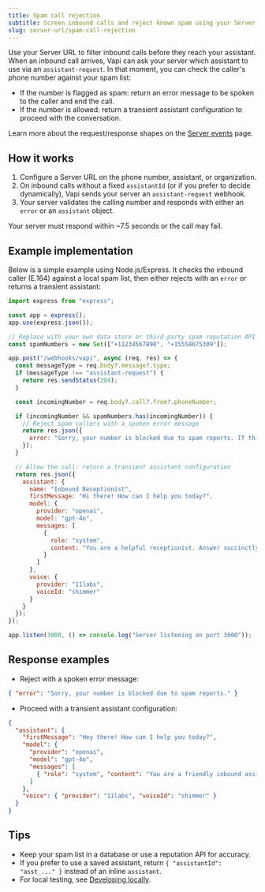 ```yaml
---
title: Spam call rejection
subtitle: Screen inbound calls and reject known spam using your Server URL
slug: server-url/spam-call-rejection
---
```


Use your Server URL to filter inbound calls before they reach your assistant. When an inbound call arrives, Vapi can ask your server which assistant to use via an `assistant-request`. In that moment, you can check the caller's phone number against your spam list:

- If the number is flagged as spam: return an error message to be spoken to the caller and end the call.
- If the number is allowed: return a transient assistant configuration to proceed with the conversation.

<Info>
Learn more about the request/response shapes on the <a href="/server-url/events">Server events</a> page.
</Info>

## How it works

1. Configure a Server URL on the phone number, assistant, or organization.
2. On inbound calls without a fixed `assistantId` (or if you prefer to decide dynamically), Vapi sends your server an `assistant-request` webhook.
3. Your server validates the calling number and responds with either an `error` or an `assistant` object.

<Note>
Your server must respond within ~7.5 seconds or the call may fail.
</Note>

## Example implementation

Below is a simple example using Node.js/Express. It checks the inbound caller (E.164) against a local spam list, then either rejects with an `error` or returns a transient assistant:

```javascript
import express from "express";

const app = express();
app.use(express.json());

// Replace with your own data store or third‑party spam reputation API
const spamNumbers = new Set(["+11234567890", "+15558675309"]);

app.post("/webhooks/vapi", async (req, res) => {
  const messageType = req.body?.message?.type;
  if (messageType !== "assistant-request") {
    return res.sendStatus(204);
  }

  const incomingNumber = req.body?.call?.from?.phoneNumber;

  if (incomingNumber && spamNumbers.has(incomingNumber)) {
    // Reject spam callers with a spoken error message
    return res.json({
      error: "Sorry, your number is blocked due to spam reports. If this is a mistake, please contact support."
    });
  }

  // Allow the call: return a transient assistant configuration
  return res.json({
    assistant: {
      name: "Inbound Receptionist",
      firstMessage: "Hi there! How can I help you today?",
      model: {
        provider: "openai",
        model: "gpt-4o",
        messages: [
          {
            role: "system",
            content: "You are a helpful receptionist. Answer succinctly and route the caller if needed."
          }
        ]
      },
      voice: {
        provider: "11labs",
        voiceId: "shimmer"
      }
    }
  });
});

app.listen(3000, () => console.log("Server listening on port 3000"));
```

## Response examples

- Reject with a spoken error message:

```json
{ "error": "Sorry, your number is blocked due to spam reports." }
```

- Proceed with a transient assistant configuration:

```json
{
  "assistant": {
    "firstMessage": "Hey there! How can I help you today?",
    "model": {
      "provider": "openai",
      "model": "gpt-4o",
      "messages": [
        { "role": "system", "content": "You are a friendly inbound assistant." }
      ]
    },
    "voice": { "provider": "11labs", "voiceId": "shimmer" }
  }
}
```

## Tips

- Keep your spam list in a database or use a reputation API for accuracy.
- If you prefer to use a saved assistant, return `{ "assistantId": "asst_..." }` instead of an inline `assistant`.
- For local testing, see <a href="/server-url/developing-locally">Developing locally</a>.